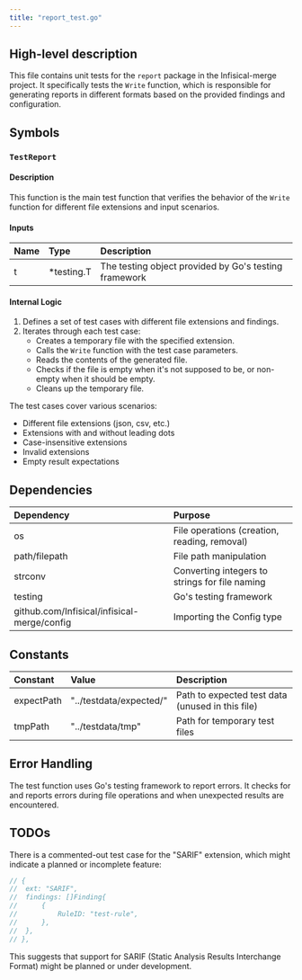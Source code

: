 ```yaml
---
title: "report_test.go"
---
```


## High-level description
This file contains unit tests for the `report` package in the Infisical-merge project. It specifically tests the `Write` function, which is responsible for generating reports in different formats based on the provided findings and configuration.

## Symbols

### `TestReport`
#### Description
This function is the main test function that verifies the behavior of the `Write` function for different file extensions and input scenarios.

#### Inputs
| Name | Type | Description |
|:-----|:-----|:------------|
| t | *testing.T | The testing object provided by Go's testing framework |

#### Internal Logic
1. Defines a set of test cases with different file extensions and findings.
2. Iterates through each test case:
   - Creates a temporary file with the specified extension.
   - Calls the `Write` function with the test case parameters.
   - Reads the contents of the generated file.
   - Checks if the file is empty when it's not supposed to be, or non-empty when it should be empty.
   - Cleans up the temporary file.

The test cases cover various scenarios:
- Different file extensions (json, csv, etc.)
- Extensions with and without leading dots
- Case-insensitive extensions
- Invalid extensions
- Empty result expectations

## Dependencies
| Dependency | Purpose |
|:-----------|:--------|
| os | File operations (creation, reading, removal) |
| path/filepath | File path manipulation |
| strconv | Converting integers to strings for file naming |
| testing | Go's testing framework |
| github.com/Infisical/infisical-merge/config | Importing the Config type |

## Constants
| Constant | Value | Description |
|:---------|:------|:------------|
| expectPath | "../testdata/expected/" | Path to expected test data (unused in this file) |
| tmpPath | "../testdata/tmp" | Path for temporary test files |

## Error Handling
The test function uses Go's testing framework to report errors. It checks for and reports errors during file operations and when unexpected results are encountered.

## TODOs
There is a commented-out test case for the "SARIF" extension, which might indicate a planned or incomplete feature:

```go
// {
// 	ext: "SARIF",
// 	findings: []Finding{
// 		{
// 			RuleID: "test-rule",
// 		},
// 	},
// },
```

This suggests that support for SARIF (Static Analysis Results Interchange Format) might be planned or under development.